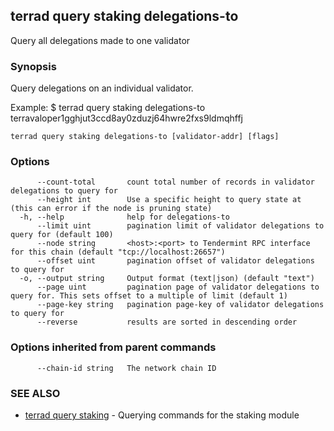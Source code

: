 ## terrad query staking delegations-to

Query all delegations made to one validator

### Synopsis

Query delegations on an individual validator.

Example:
$ terrad query staking delegations-to terravaloper1gghjut3ccd8ay0zduzj64hwre2fxs9ldmqhffj

```
terrad query staking delegations-to [validator-addr] [flags]
```

### Options

```
      --count-total       count total number of records in validator delegations to query for
      --height int        Use a specific height to query state at (this can error if the node is pruning state)
  -h, --help              help for delegations-to
      --limit uint        pagination limit of validator delegations to query for (default 100)
      --node string       <host>:<port> to Tendermint RPC interface for this chain (default "tcp://localhost:26657")
      --offset uint       pagination offset of validator delegations to query for
  -o, --output string     Output format (text|json) (default "text")
      --page uint         pagination page of validator delegations to query for. This sets offset to a multiple of limit (default 1)
      --page-key string   pagination page-key of validator delegations to query for
      --reverse           results are sorted in descending order
```

### Options inherited from parent commands

```
      --chain-id string   The network chain ID
```

### SEE ALSO

* [terrad query staking](terrad_query_staking.md)	 - Querying commands for the staking module


